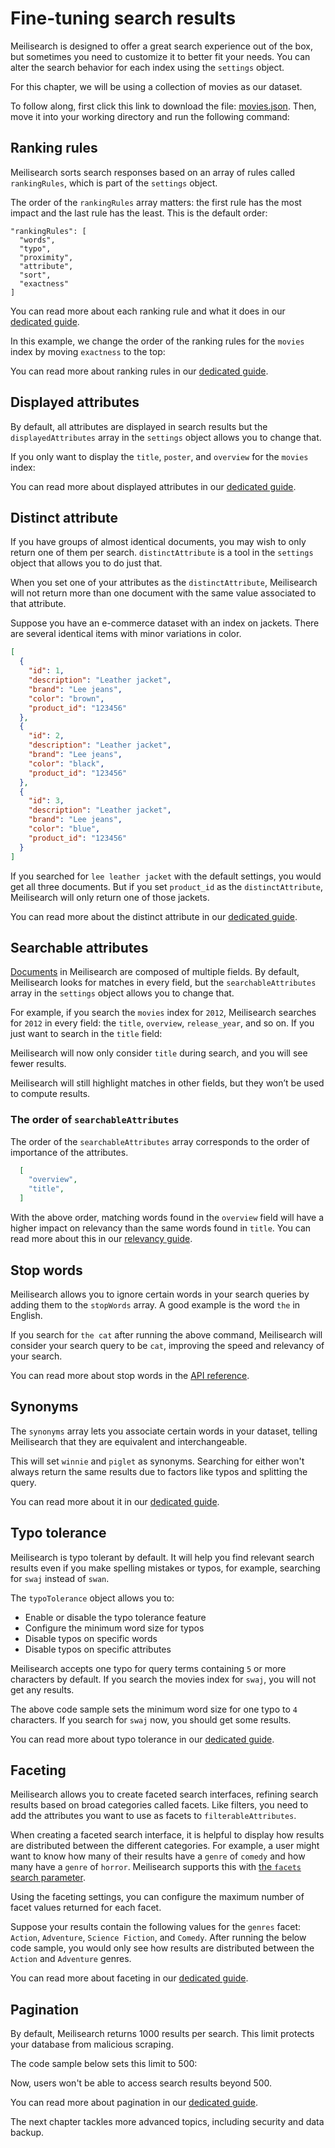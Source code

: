 # Fine-tuning search results

Meilisearch is designed to offer a great search experience out of the box, but sometimes you need to customize it to better fit your needs. You can alter the search behavior for each index using the `settings` object.

For this chapter, we will be using a collection of movies as our dataset.

To follow along, first click this link to download the file: <a id="downloadMovie" href="/movies.json" download="movies.json">movies.json</a>. Then, move it into your working directory and run the following command:

<CodeSamples id="getting_started_add_documents_md" />

## Ranking rules

Meilisearch sorts search responses based on an array of rules called `rankingRules`, which is part of the `settings` object.

The order of the `rankingRules` array matters: the first rule has the most impact and the last rule has the least. This is the default order:

```
"rankingRules": [
  "words",
  "typo",
  "proximity",
  "attribute",
  "sort",
  "exactness"
]
```

You can read more about each ranking rule and what it does in our [dedicated guide](/learn/core_concepts/relevancy#built-in-rules).

In this example, we change the order of the ranking rules for the `movies` index by moving `exactness` to the top:

<CodeSamples id= "getting_started_update_ranking_rules" />

You can read more about ranking rules in our [dedicated guide](/learn/core_concepts/relevancy).

## Displayed attributes

By default, all attributes are displayed in search results but the `displayedAttributes` array in the `settings` object allows you to change that.

If you only want to display the `title`, `poster`, and `overview` for the `movies` index:

<CodeSamples id= "getting_started_update_displayed_attributes" />

You can read more about displayed attributes in our [dedicated guide](/learn/configuration/displayed_searchable_attributes#displayed-fields).

## Distinct attribute

If you have groups of almost identical documents, you may wish to only return one of them per search. `distinctAttribute` is a tool in the `settings` object that allows you to do just that.

When you set one of your attributes as the `distinctAttribute`, Meilisearch will not return more than one document with the same value associated to that attribute.

Suppose you have an e-commerce dataset with an index on jackets. There are several identical items with minor variations in color.

```json
[
  {
    "id": 1,
    "description": "Leather jacket",
    "brand": "Lee jeans",
    "color": "brown",
    "product_id": "123456"
  },
  {
    "id": 2,
    "description": "Leather jacket",
    "brand": "Lee jeans",
    "color": "black",
    "product_id": "123456"
  },
  {
    "id": 3,
    "description": "Leather jacket",
    "brand": "Lee jeans",
    "color": "blue",
    "product_id": "123456"
  }
]
```

If you searched for `lee leather jacket` with the default settings, you would get all three documents. But if you set `product_id` as the `distinctAttribute`, Meilisearch will only return one of those jackets.

You can read more about the distinct attribute in our [dedicated guide](/learn/configuration/distinct).

## Searchable attributes

[Documents](/learn/core_concepts/documents) in Meilisearch are composed of multiple fields. By default, Meilisearch looks for matches in every field, but the `searchableAttributes` array in the `settings` object allows you to change that.

For example, if you search the `movies` index for `2012`, Meilisearch searches for `2012` in every field: the `title`, `overview`, `release_year`, and so on. If you just want to search in the `title` field:

<CodeSamples id= "getting_started_update_searchable_attributes" />

Meilisearch will now only consider `title` during search, and you will see fewer results.

<Capsule intent="note">

Meilisearch will still highlight matches in other fields, but they won’t be used to compute results.

</Capsule>

### The order of `searchableAttributes`

The order of the `searchableAttributes` array corresponds to the order of importance of the attributes.

```json
  [
    "overview",
    "title",
  ]
```

With the above order, matching words found in the `overview` field will have a higher impact on relevancy than the same words found in `title`. You can read more about this in our [relevancy guide](/learn/core_concepts/relevancy#attribute-ranking-order).

## Stop words

Meilisearch allows you to ignore certain words in your search queries by adding them to the `stopWords` array. A good example is the word `the` in English.

<CodeSamples id= "getting_started_update_stop_words" />

If you search for `the cat` after running the above command, Meilisearch will consider your search query to be `cat`, improving the speed and relevancy of your search.

You can read more about stop words in the [API reference](/reference/api/settings#stop-words).

## Synonyms

The `synonyms` array lets you associate certain words in your dataset, telling Meilisearch that they are equivalent and interchangeable.

<CodeSamples id= "getting_started_synonyms" />

This will set `winnie` and `piglet` as synonyms. Searching for either won't always return the same results due to factors like typos and splitting the query.

You can read more about it in our [dedicated guide](/learn/configuration/synonyms).

## Typo tolerance

Meilisearch is typo tolerant by default. It will help you find relevant search results even if you make spelling mistakes or typos, for example, searching for `swaj` instead of `swan`.

The `typoTolerance` object allows you to:

- Enable or disable the typo tolerance feature
- Configure the minimum word size for typos
- Disable typos on specific words
- Disable typos on specific attributes

Meilisearch accepts one typo for query terms containing `5` or more characters by default. If you search the movies index for `swaj`, you will not get any results.

<CodeSamples id= "getting_started_typo_tolerance" />

The above code sample sets the minimum word size for one typo to `4` characters. If you search for `swaj` now, you should get some results.

You can read more about typo tolerance in our [dedicated guide](/learn/configuration/typo_tolerance).

## Faceting

Meilisearch allows you to create faceted search interfaces, refining search results based on broad categories called facets. Like filters, you need to add the attributes you want to use as facets to `filterableAttributes`.

When creating a faceted search interface, it is helpful to display how results are distributed between the different categories. For example, a user might want to know how many of their results have a `genre` of `comedy` and how many have a `genre` of `horror`. Meilisearch supports this with [the `facets` search parameter](/reference/api/search#facets).

Using the faceting settings, you can configure the maximum number of facet values returned for each facet.

Suppose your results contain the following values for the `genres` facet: `Action`, `Adventure`, `Science Fiction`, and `Comedy`. After running the below code sample, you would only see how results are distributed between the `Action` and `Adventure` genres.

<CodeSamples id= "getting_started_faceting" />

You can read more about faceting in our [dedicated guide](/learn/advanced/faceted_search).

## Pagination

By default, Meilisearch returns 1000 results per search. This limit protects your database from malicious scraping.

The code sample below sets this limit to 500:

<CodeSamples id= "getting_started_pagination" />

Now, users won't be able to access search results beyond 500.

You can read more about pagination in our [dedicated guide](/learn/advanced/pagination).

The next chapter tackles more advanced topics, including security and data backup.
